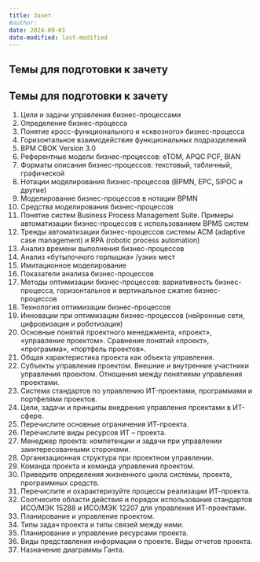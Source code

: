 ```yaml
---
title: Зачет
#author:
date: 2024-09-01
date-modified: last-modified
---
```



## Темы для подготовки к зачету

## Темы для подготовки к зачету
1. Цели и задачи управления бизнес-процессами
2. Определение бизнес-процесса
3. Понятие кросс-функционального и &laquo;сквозного&raquo; бизнес-процесса
4. Горизонтальное взаимодействие функциональных подразделений
5. BPM CBOK Version 3.0
6. Референтные модели бизнес-процессов: eTOM, APQC PCF, BIAN
7. Форматы описания бизнес-процессов: текстовый, табличный, графической
8. Нотации моделирования бизнес-процессов (BPMN, EPC, SIPOC и другие)
9. Моделирование бизнес-процессов в нотации BPMN
10. Средства моделирования бизнес-процессов
11. Понятие систем Business Process Management Suite. Примеры автоматизации бизнес-процессов с использованием BPMS систем
12. Тренды автоматизации бизнес-процессов системы ACM (adaptive case management) и RPA (robotic process automation)
13. Анализ времени выполнения бизнес-процессов
14. Анализ &laquo;бутылочного горлышка&raquo; /узких мест
15. Имитационное моделирование
16. Показатели анализа бизнес-процессов
17. Методы оптимизации бизнес-процессов: вариативность бизнес-процесса, горизонтальное и вертикальное сжатие бизнес-процессов
18. Технология оптимизации бизнес-процессов
19. Инновации при оптимизации бизнес-процессов (нейронные сети, цифровизация и роботизация)
20. Основные понятий проектного менеджмента, &laquo;проект&raquo;, &laquo;управление проектом&raquo;. Сравнение понятий &laquo;проект&raquo;, &laquo;программа&raquo;, &laquo;портфель проектов&raquo;.
21. Общая характеристика проекта как объекта управления.
22. Субъекты управления проектом. Внешние и внутренние участники управления проектом. Отношения между понятиями управления проектами.
23. Система стандартов по управлению ИT-проектами, программами и портфелями проектов.
24. Цели, задачи и принципы внедрения управления проектами в ИT-cфере.
25. Перечислите основные ограничения ИТ-проекта.
26. Перечислите виды ресурсов ИТ – проекта.
27. Менеджер проекта: компетенции и задачи при управлении заинтересованными сторонами.
28. Организационная структура при проектном управлении.
29. Команда проекта и команда управления проектом.
30. Приведите определения жизненного цикла системы, проекта, программных средств.
31. Перечислите и охарактеризуйте процессы реализации ИТ-проекта.
32. Соотнесите области действия и порядок использования стандартов ИСО/МЭК 15288 и ИСО/МЭК 12207 для управления ИТ-проектами.
33. Планирование и управление проектом.
34. Типы задач проекта и типы связей между ними.
35. Планирование и управление ресурсами проекта.
36. Виды представления информации о проекте. Виды отчетов проекта.
37. Назначение диаграммы Ганта.
